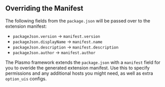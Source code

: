 ## Overriding the Manifest

The following fields from the `package.json` will be passed over to the extension manifest:

- `packageJson.version` -> `manifest.version`
- `packageJson.displayName` -> `manifest.name`
- `packageJson.description` -> `manifest.description`
- `packageJson.author` -> `manifest.author`

The Plasmo framework extends the `package.json` with a `manifest` field for you to overide the generated extension manifest. Use this to specify permissions and any additional hosts you might need, as well as extra `option_uis` configs.
